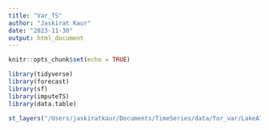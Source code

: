 ```yaml
---
title: "Var_TS"
author: "Jaskirat Kaur"
date: "2023-11-30"
output: html_document
---
```


```r
knitr::opts_chunk$set(echo = TRUE)
```

```r
library(tidyverse)
library(forecast)
library(sf)
library(imputeTS)
library(data.table)
```

```r
st_layers("/Users/jaskiratkaur/Documents/TimeSeries/data/for_var/LakeATLAS_v10_pol_west.shp")
```




